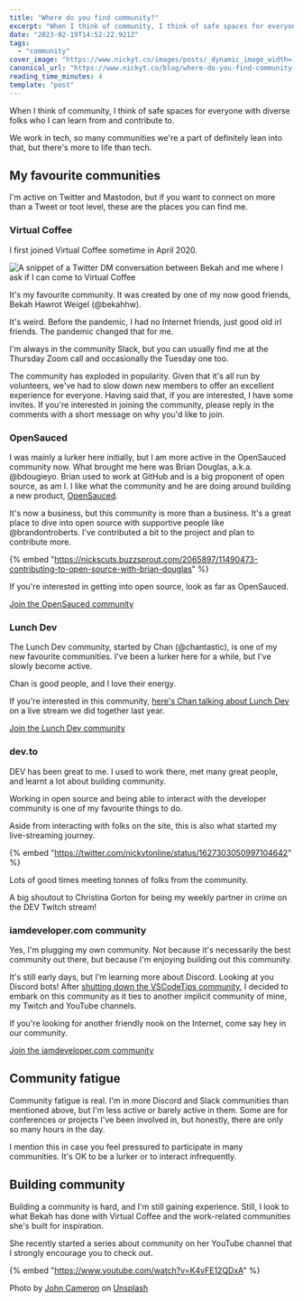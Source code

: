 ```yaml
---
title: "Where do you find community?"
excerpt: "When I think of community, I think of safe spaces for everyone with diverse folks who I can learn..."
date: "2023-02-19T14:52:22.921Z"
tags:
  - "community"
cover_image: "https://www.nickyt.co/images/posts/_dynamic_image_width=1000,height=420,fit=cover,gravity=auto,format=auto_https%3A%2F%2Fdev-to-uploads.s3.amazonaws.com%2Fuploads%2Farticles%2Fb4sttely6muy169brptk.jpg"
canonical_url: "https://www.nickyt.co/blog/where-do-you-find-community-458p/"
reading_time_minutes: 4
template: "post"
---
```


When I think of community, I think of safe spaces for everyone with diverse folks who I can learn from and contribute to.

We work in tech, so many communities we're a part of definitely lean into that, but there's more to life than tech.

## My favourite communities

I'm active on Twitter and Mastodon, but if you want to connect on more than a Tweet or toot level, these are the places you can find me.

### Virtual Coffee

I first joined Virtual Coffee sometime in April 2020.

![A snippet of a Twitter DM conversation between Bekah and me where I ask if I can come to Virtual Coffee](https://www.nickyt.co/images/posts/_uploads_articles_eyvzniuvnikuyaxk75er.jpeg)

It's my favourite community. It was created by one of my now good friends, Bekah Hawrot Weigel (@bekahhw).

It's weird. Before the pandemic, I had no Internet friends, just good old irl friends. The pandemic changed that for me.

I'm always in the community Slack, but you can usually find me at the Thursday Zoom call and occasionally the Tuesday one too.

The community has exploded in popularity. Given that it's all run by volunteers, we've had to slow down new members to offer an excellent experience for everyone. Having said that, if you are interested, I have some invites. If you're interested in joining the community, please reply in the comments with a short message on why you'd like to join.

### OpenSauced

I was mainly a lurker here initially, but I am more active in the OpenSauced community now. What brought me here was Brian Douglas, a.k.a. @bdougieyo. Brian used to work at GitHub and is a big proponent of open source, as am I. I like what the community and he are doing around building a new product, [OpenSauced](https://opensauced.pizza/).

It's now a business, but this community is more than a business. It's a great place to dive into open source with supportive people like @brandontroberts. I've contributed a bit to the project and plan to contribute more.

{% embed "https://nickscuts.buzzsprout.com/2065897/11490473-contributing-to-open-source-with-brian-douglas" %}

If you're interested in getting into open source, look as far as OpenSauced.

[Join the OpenSauced community](https://discord.com/invite/U2peSNf23P)

### Lunch Dev

The Lunch Dev community, started by Chan (@chantastic), is one of my new favourite communities. I've been a lurker here for a while, but I've slowly become active.

Chan is good people, and I love their energy.

If you're interested in this community, [here's Chan talking about Lunch Dev](https://youtu.be/UNzC-pNekMc?list=PLcR4ZgxWXeICy2QVTV-6HuEHfl9DcAuq7&t=219) on a live stream we did together last year.

[Join the Lunch Dev community](https://discord.gg/lunchdev)

### dev.to

DEV has been great to me. I used to work there, met many great people, and learnt a lot about building community.

Working in open source and being able to interact with the developer community is one of my favourite things to do.

Aside from interacting with folks on the site, this is also what started my live-streaming journey.

{% embed "https://twitter.com/nickytonline/status/1627303050997104642" %}

Lots of good times meeting tonnes of folks from the community.

A big shoutout to Christina Gorton for being my weekly partner in crime on the DEV Twitch stream!

### iamdeveloper.com community

Yes, I'm plugging my own community. Not because it's necessarily the best community out there, but because I'm enjoying building out this community.

It's still early days, but I'm learning more about Discord. Looking at you Discord bots! After [shutting down the VSCodeTips community](https://dev.to/vscodetips/bye-for-now-vscodetips-community-3jkj), I decided to embark on this community as it ties to another implicit community of mine, my Twitch and YouTube channels.

If you're looking for another friendly nook on the Internet, come say hey in our community.

[Join the iamdeveloper.com community](https://discord.iamdeveloper.com)

## Community fatigue

Community fatigue is real. I'm in more Discord and Slack communities than mentioned above, but I'm less active or barely active in them. Some are for conferences or projects I've been involved in, but honestly, there are only so many hours in the day.

I mention this in case you feel pressured to participate in many communities. It's OK to be a lurker or to interact infrequently.

## Building community

Building a community is hard, and I'm still gaining experience. Still, I look to what Bekah has done with Virtual Coffee and the work-related communities she's built for inspiration.

She recently started a series about community on her YouTube channel that I strongly encourage you to check out.

{% embed "https://www.youtube.com/watch?v=K4vFE12QDxA" %}

Photo by <a href="https://unsplash.com/@john_cameron?utm_source=unsplash&utm_medium=referral&utm_content=creditCopyText">John Cameron</a> on <a href="https://unsplash.com/photos/-_5IRj1F2rY?utm_source=unsplash&utm_medium=referral&utm_content=creditCopyText">Unsplash</a>
